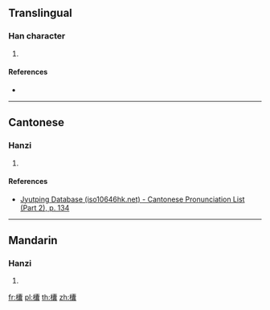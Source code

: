 ==Translingual==

===Han character===
{{Han char|rn=75|rad=木|as=22|sn=26|four=|canj=DJBV|ids=⿰木囊}}

# {{defn|Han|sort=木22}}

====References====
* {{Han ref|kx=0564.200|dkj=15977|dj=0953.270|hdz=21327.010|uh=6B1C|ud=27420}}

----

==Cantonese==

===Hanzi===
{{yue-hanzi|jyut=[[nong4]]|y=nong4}}

# {{defn|lang=yue|sort=木22}}

====References====
*[http://www.iso10646hk.net/jp/document/download.jsp Jyutping Database (iso10646hk.net) - Cantonese Pronunciation List (Part 2), p. 134]

----

==Mandarin==

===Hanzi===
{{cmn-hanzi|pin=[[náng]] ([[nang2]])|wg=nang<sup>2</sup>}}

# {{defn|lang=cmn|sort=木22}}

[[fr:欜]]
[[pl:欜]]
[[th:欜]]
[[zh:欜]]